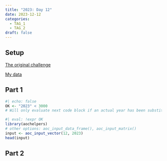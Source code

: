```yaml
---
title: "2023: Day 12"
date: 2023-12-12
categories:
  - TAG_1
  - TAG_2
draft: false
---
```


## Setup

[The original challenge](https://adventofcode.com/2023/day/12)

[My data](input){target="_blank"}

## Part 1

```r
#| echo: false
OK <- "2023" < 3000
# Will only evaluate next code block if an actual year has been substituted for the placeholder
```


```r
#| eval: !expr OK
library(aochelpers)
# other options: aoc_input_data_frame(), aoc_input_matrix()
input <- aoc_input_vector(12, 2023)
head(input)
```

## Part 2


